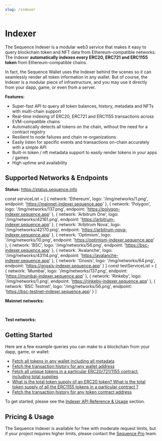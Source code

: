 ```yaml
---
slug: /indexer
---
```


# Indexer

The Sequence Indexer is a modular web3 service that makes it easy to query blockchain token
and NFT data from Ethereum-compatible networks. The Indexer **automatically indexes every
ERC20, ERC721 and ERC1155 token** from Ethereum-compatible chains. 

In fact, the Sequence Wallet uses the Indexer behind the scenes so it can seamlessly
render all token information in any wallet. But of course, the Indexer is a modular piece
of infrastructure, and you may use it directly from your dapp, game, or even from
a server.

**Features:**
* Super-fast API to query all token balances, history, metadata and NFTs with multi-chain support
* Real-time indexing of ERC20, ERC721 and ERC1155 transactions across EVM-compatible chains
* Automatically detects all tokens on the chain, without the need for a contract registry
* Resilient to node failures and chain re-organizations
* Easily listen for specific events and transactions on-chain accurately with a simple API
* Built-in token / nft metadata support to easily render tokens in your apps / games
* High uptime and availability


## Supported Networks & Endpoints

**Status:** https://status.sequence.info

const serviceList = [
  { network: 'Ethereum', logo: '/img/networks/1.png', endpoint: 'https://mainnet-indexer.sequence.app' },
  { network: 'Polygon', logo: '/img/networks/137.png', endpoint: 'https://polygon-indexer.sequence.app' },
  { network: 'Arbitrum One', logo: '/img/networks/42161.png', endpoint: 'https://arbitrum-indexer.sequence.app' },
  { network: 'Arbitrum Nova', logo: '/img/networks/42170.png', endpoint: 'https://arbitrum-nova-indexer.sequence.app' },
  { network: 'Optimism', logo: '/img/networks/10.png', endpoint: 'https://optimism-indexer.sequence.app' },
  { network: 'BSC', logo: '/img/networks/56.png', endpoint: 'https://bsc-indexer.sequence.app' },
  { network: 'Avalanche', logo: '/img/networks/43114.png', endpoint: 'https://avalanche-indexer.sequence.app' },
  { network: 'Gnosis', logo: '/img/networks/64.png', endpoint: 'https://gnosis-indexer.sequence.app' }
]
const testServiceList = [
  { network: 'Mumbai', logo: '/img/networks/137.png', endpoint: 'https://mumbai-indexer.sequence.app' },
  { network: 'Rinkeby', logo: '/img/networks/1.png', endpoint: 'https://rinkeby-indexer.sequence.app' },
  { network: 'BSC Testnet', logo: '/img/networks/56.png', endpoint: 'https://bsc-testnet-indexer.sequence.app' }
]

**Mainnet networks:**

<SequenceServiceList serviceName="Indexer" serviceList={serviceList} />

<br />

**Test networks:**
<SequenceServiceList serviceName="Indexer" serviceList={testServiceList} />


## Getting Started

Here are a few example queries you can make to a blockchain from your dapp, game, or wallet: 

* [Fetch all tokens in any wallet including all metadata](/indexer/api#fetch-all-tokens-in-any-wallet)
* [Fetch the transaction history for any wallet address](/indexer/api#fetch-the-transaction-history-for-any-wallet-address)
* [Fetch all unique tokens in a particular ERC20/721/1155 contract, including total supplies](/indexer/api#fetch-all-unique-tokens-in-a-particular-erc207211155-contract-including-total-supplies)
* [What is the total token supply of an ERC20 token? What is the total token supply of
all the ERC1155 tokens in a particular contract ?](/indexer/api#fetch-all-unique-tokens-in-a-particular-erc207211155-contract-including-total-supplies)
* [Fetch the transaction history for any token contract address](/indexer/api#fetch-the-transaction-history-for-any-token-contract-address)

To get started, please see the [Indexer API Reference & Usage](/indexer/api) section.


## Pricing & Usage

The Sequence Indexer is available for free with moderate request limits, but if your project
requires higher limits, please contact the [Sequence Pro](https://pro.sequence.xyz) team.

